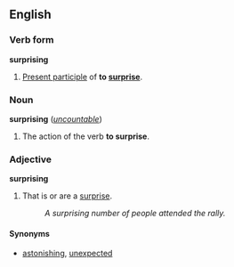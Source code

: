 ==English==
===Verb form===
'''surprising'''

#[[Present participle]] of '''to [[surprise]]'''.

===Noun===
'''surprising''' (''[[uncountable]]'')

#The action of the verb '''to surprise'''.

===Adjective===
'''surprising'''

#That is or are a [[surprise]].
#:''A surprising number of people attended the rally.''

====Synonyms====
*[[astonishing]], [[unexpected]]